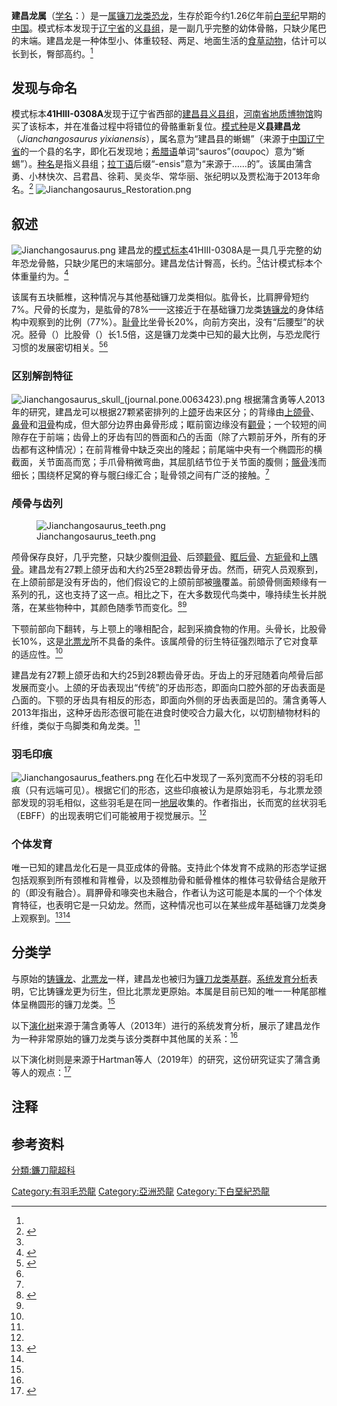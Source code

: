 {{Automatic taxobox
| fossil_range = [[白垩纪|白垩纪]]早期，{{fossilrange|126}}
| image = Jianchangosaurus yixianensis.png
| image_upright = 1.1
| image_caption = 正模标本
| taxon = Jianchangosaurus
| authority = [[蒲含勇|Pu]] ''et al.'', 2013
| type_species = '''义县建昌龙<br />''Jianchangosaurus yixianensis'''''
| type_species_authority = Pu ''et al.'', 2013
}}

'''建昌龙属'''（[[学名|学名]]：{{lang|la|''Jianchangosaurus''}}）是一[[属|属]][[镰刀龙类|镰刀龙类]][[恐龙|恐龙]]，生存於距今约1.26亿年前[[白垩纪|白垩纪]]早期的[[中国|中国]]。模式标本发现于[[辽宁省|辽宁省]]的[[义县组|义县组]]，是一副几乎完整的幼体骨骼，只缺少尾巴的末端。建昌龙是一种体型小、体重较轻、两足、地面生活的[[食草动物|食草动物]]，估计可以长到{{Convert|2|m|ft|1|abbr=on}}长，臀部高约{{Convert|1|m|ft|1|abbr=on}}。<ref name=os/>

== 发现与命名 ==
模式标本'''41HIII-0308A'''发现于辽宁省西部的[[建昌县|建昌县]][[义县组|义县组]]，[[河南省地质博物馆|河南省地质博物馆]]购买了该标本，并在准备过程中将错位的骨骼重新复位。[[模式种|模式种]]是'''义县建昌龙'''（''Jianchangosaurus yixianensis''），属名意为“建昌县的蜥蜴”（来源于[[中国|中国]][[辽宁省|辽宁省]]的一个县的名字，即化石发现地；[[希腊语|希腊语]]单词“sauros”(σαυρος）意为“蜥蜴”）。[[种名|种名]]是指义县组；[[拉丁语|拉丁语]]后缀“-ensis”意为“来源于……的”。该属由蒲含勇、小林快次、吕君昌、徐莉、吴炎华、常华丽、张纪明以及贾松海于2013年命名。<ref name=os>{{Cite journal | last1 = Pu | first1 = H. | last2 = Kobayashi | first2 = Y. | last3 = Lü | first3 = J. | last4 = Xu | first4 = L. | last5 = Wu | first5 = Y. | last6 = Chang | first6 = H. | last7 = Zhang | first7 = J. | last8 = Jia | first8 = S. | editor1-last = Claessens | editor1-first = Leon | doi = 10.1371/journal.pone.0063423 | title = An Unusual Basal Therizinosaur Dinosaur with an Ornithischian Dental Arrangement from Northeastern China | journal = PLoS ONE | volume = 8 | issue = 5 | pages = e63423 | year = 2013 | pmid =  23734177| pmc = 3667168}}</ref>
[[File:Jianchangosaurus_Restoration.png|thumb]]

== 叙述 ==
[[File:Jianchangosaurus.png|thumb]] 
建昌龙的[[模式标本|模式标本]]41HIII-0308A是一具几乎完整的幼年恐龙骨骼，只缺少尾巴的末端部分。建昌龙估计臀高{{convert|1|m|ft|abbr=on}}，长约{{convert|2|m|ft|abbr=on}}。<ref name=os/>{{link-en|格雷戈里·保罗|Gregory S. Paul}}估计模式标本个体重量约为{{convert|20|kg|lb|abbr=on}}。<ref>{{cite book|last1=Paul|first1=G. S.|title=The Princeton Field Guide to Dinosaurs|publisher=Princeton University Press|year=2016|isbn=9780691167664|edition=2nd|location=Princeton, New Jersey|pages=162−168}}</ref>

该属有五块骶椎，这种情况与其他基础镰刀龙类相似。肱骨长{{Convert|158.5|mm|in|1|abbr=on}}，比肩胛骨短约7%。尺骨的长度为{{convert|12.43|cm|mm|abbr=on}}，是肱骨的78%——这接近于在基础镰刀龙类[[铸镰龙|铸镰龙]]的身体结构中观察到的比例（77%）。[[耻骨|耻骨]]比坐骨长20%，向前方突出，没有“后腰型”的状况。胫骨（{{convert|31.6|cm|mm|abbr=on}}）比股骨（{{convert|20.6|cm|mm|abbr=on}}）长1.5倍，这是镰刀龙类中已知的最大比例，与恐龙爬行习惯的发展密切相关。<ref>{{cite journal | last1 = Coombs | first1 = W. P. Jr | year = 1978 | title = Theoretical aspects of cursorial adaptations in dinosaurs | url =https://archive.org/details/sim_quarterly-review-of-biology_1978-12_53_4/page/393| journal = The Quarterly Review of Biology | volume = 53 | issue = | pages = 393–418 | doi=10.1086/410790}}</ref><ref name=os/>

=== 区别解剖特征 ===
[[File:Jianchangosaurus_skull_(journal.pone.0063423).png|upright]] 
根据蒲含勇等人2013年的研究，建昌龙可以根据27颗紧密排列的上[[颌|颌]]牙齿来区分；{{link-en|眶前窗|antorbital fenestra}}的背缘由[[上颌骨|上颌骨]]、[[鼻骨|鼻骨]]和[[泪骨|泪骨]]构成，但大部分边界由鼻骨形成；眶前窗边缘没有[[颧骨|颧骨]]；一个较短的间隙存在于{{link-en|齿骨|dentary}}前端；齿骨上的牙齿有凹的唇面和凸的舌面（除了六颗前牙外，所有的牙齿都有这种情况）；在前背椎骨中缺乏突出的隆起；前尾端中央有一个椭圆形的横截面，关节面高而宽；手爪骨稍微弯曲，其屈肌结节位于关节面的腹侧；[[髂骨|髂骨]]浅而细长；围绕杯足窝的脊与髋臼缘汇合；耻骨领之间有广泛的接触。<ref name=os/>

=== 颅骨与齿列 ===
[[File:Jianchangosaurus_teeth.png|thumb]]

颅骨保存良好，几乎完整，只缺少腹侧[[泪骨|泪骨]]、后颈[[颧骨|颧骨]]、[[眶后骨|眶后骨]]、[[方轭骨|方轭骨]]和[[上隅骨|上隅骨]]。建昌龙有27颗上颌牙齿和大约25至28颗齿骨牙齿。然而，研究人员观察到，在上颌前部是没有牙齿的{{NoteTag|1=相比较而言，建昌龙（与安德鲁死神龙相比）颌骨上无齿的部分较短。}}，他们假设它的上颌前部被[[喙|喙]]覆盖。前颌骨侧面颊缘有一系列的孔，这也支持了这一点。相比之下，在大多数现代鸟类中，喙持续生长并脱落，在某些物种中，其颜色随季节而变化。<ref>{{cite journal | last1 = Bonser | first1 = RHC | last2 = Witter | first2 = Mark S | year = 1993 | title = Indentation hardness of the bill keratin of the European Starling | url =https://archive.org/details/sim_condor_1993-08_95_3/page/736| journal = The Condor | volume = 95 | issue = | pages = 736–738 | doi=10.2307/1369622}}</ref><ref name=os/>

下颚前部向下翻转，与上颚上的喙相配合，起到采摘食物的作用。头骨长{{convert|23|cm|mm|abbr=on}}，比股骨长10%，这是[[北票龙|北票龙]]所不具备的条件。该属颅骨的衍生特征强烈暗示了它对食草的适应性。<ref name=os/>

建昌龙有27颗上颌牙齿和大约25到28颗齿骨牙齿。{{NoteTag|1=建昌龙牙冠边缘上的小齿每毫米三颗，类似于北票龙，但比铸镰龙的多。}}牙齿上的牙冠随着向颅骨后部发展而变小。上颌的牙齿表现出“传统”的牙齿形态，即面向口腔外部的牙齿表面是凸面的。下颚的牙齿具有相反的形态，即面向外侧的牙齿表面是凹的。蒲含勇等人2013年指出，这种牙齿形态很可能在进食时使咬合力最大化，以切割植物材料的纤维，类似于鸟脚类和角龙类。<ref name=os/>

=== 羽毛印痕 ===
[[File:Jianchangosaurus_feathers.png|thumb]] 
在化石中发现了一系列宽而不分枝的羽毛印痕（只有远端可见）。根据它们的形态，这些印痕被认为是原始羽毛，与北票龙颈部发现的羽毛相似，这些羽毛是在同一[[地层|地层]]收集的。作者指出，长而宽的丝状羽毛（EBFF）的出现表明它们可能被用于视觉展示。<ref name=os/>

===个体发育===
唯一已知的建昌龙化石是一具亚成体的骨骼。支持此个体发育不成熟的形态学证据包括观察到所有颈椎和背椎骨，以及颈椎肋骨和骶骨椎体的椎体弓软骨结合是敞开的（即没有融合）。肩胛骨和喙突也未融合，作者认为这可能是本属的一个个体发育特征，也表明它是一只幼龙。然而，这种情况也可以在某些成年基础镰刀龙类身上观察到。<ref>{{cite journal | last1 = Brochu | first1 = CA | year = 1996 | title = Closure of neurocentral sutures during crocodilian ontogeny: implications for maturity assessment in fossil archosaurs | url = | journal = Journal of Vertebrate Paleontology | volume = 16 | issue = | pages = 49–62 | doi=10.1080/02724634.1996.10011283}}</ref><ref name=os/>

==分类学==
与原始的[[铸镰龙|铸镰龙]]、[[北票龙|北票龙]]一样，建昌龙也被归为[[镰刀龙类|镰刀龙类]][[基群|基群]]。[[系统发育分析|系统发育分析]]表明，它比铸镰龙更为衍生，但比北票龙更原始。本属是目前已知的唯一一种尾部椎体呈椭圆形的镰刀龙类。<ref name=os/>

以下[[演化树|演化树]]来源于蒲含勇等人（2013年）进行的系统发育分析，展示了建昌龙作为一种非常原始的镰刀龙类与该分类群中其他属的关系：<ref name=os/>

{{clade| style=font-size:90%;line-height:90%
|label1='''[[镰刀龙下目|镰刀龙下目]] Therizinosauria'''
|1={{clade
|1=[[铸镰龙属|铸镰龙属]] ''Falcarius''
|2={{clade
|1='''建昌龙属 ''Jianchangosaurus'''''
|label2='''[[镰刀龙超科|镰刀龙超科]] Therizinosauroidea'''
|2={{clade 
|1=[[北票龙属|北票龙属]] ''Beipiaosaurus''
|2={{clade
|1=[[阿拉善龙属|阿拉善龙属]] ''Alxasaurus''
|4={{clade
|1={{clade
|1={{clade
|1='''[[镰刀龙科|镰刀龙科]] Therizinosauridae''' }} }} }} }} }} }} }} }}

以下演化树则是来源于Hartman等人（2019年）的研究，这份研究证实了蒲含勇等人的观点：<ref>{{cite journal|last1=Hartman|first1=S.|last2=Mortimer|first2=M.|last3=Wahl|first3=W. R.|last4=Lomax|first4=D. R.|last5=Lippincott|first5=J.|last6=Lovelace|first6=D. M.|date=2019|title=A new paravian dinosaur from the Late Jurassic of North America supports a late acquisition of avian flight|url=|journal=PeerJ|volume=7|pages=e7247|doi=10.7717/peerj.7247|doi-access=|pmid=31333906|pmc=6626525}}</ref>

{{clade| style=font-size: 90%; line-height:90%
|label1='''[[镰刀龙下目|镰刀龙下目]] Therizinosauria'''
|1={{clade
|1=[[铸镰龙属|铸镰龙属]] ''Falcarius''
|2={{clade
|1='''建昌龙属 ''Jianchangosaurus'''''
|label2='''[[镰刀龙超科|镰刀龙超科]] Therizinosauroidea'''
|2={{clade
|1={{clade
|1=[[北票龙属|北票龙属]] ''Beipiaosaurus''
|2=[[玛莎盗龙属|玛莎盗龙属]] ''Martharaptor'' }}
|3={{clade
|1={{clade
|1=浙江[[吉兰泰龙|吉兰泰龙]] ''"Chilantaisaurus" zheziangensis''
|2={{clade
|1=[[内蒙古龙属|内蒙古龙属]] ''Enigmosaurus''
|2=[[阿拉善龙属|阿拉善龙属]] ''Alxasaurus'' }} }}
|4={{clade
|1={{clade
|1={{clade
|1='''[[镰刀龙科|镰刀龙科]] Therizinosauridae''' }} }} }} }} }} }} }} }}

==注释==
{{NoteFoot}}

== 参考资料 ==
{{Wikispecies|Jianchangosaurus}}
{{Commonscat}}
{{reflist}}
{{手盜龍類|M.}}
{{Taxonbar|from=Q13407971}}
[[Category:有羽毛恐龍|Category:有羽毛恐龍]]
[[Category:亞洲恐龍|Category:亞洲恐龍]]
[[分類:鐮刀龍超科|分類:鐮刀龍超科]]
[[Category:下白堊紀恐龍|Category:下白堊紀恐龍]]